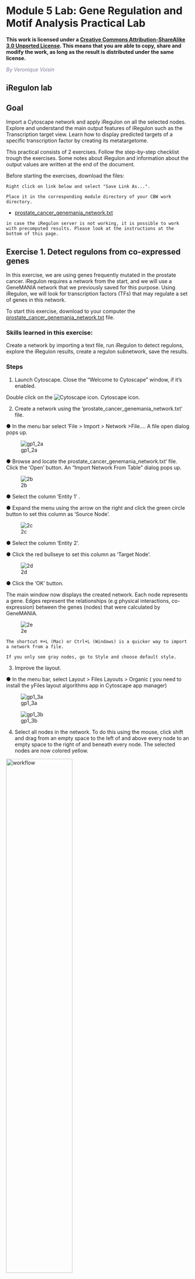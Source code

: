 # Module 5 Lab: Gene Regulation and Motif Analysis Practical Lab {#regulatory_network_lab}

**This work is licensed under a [Creative Commons Attribution-ShareAlike 3.0 Unported License](http://creativecommons.org/licenses/by-sa/3.0/deed.en_US). This means that you are able to copy, share and modify the work, as long as the result is distributed under the same license.**

*<font color="#827e9c">By Veronique Voisin </font>*

## iRegulon lab

## Goal

Import a Cytoscape network and apply iRegulon on all the selected nodes. Explore and understand the main output features of iRegulon such as the Transcription target view. Learn how to display predicted targets of a specific transcription factor by creating its metatargetome.

This practical consists of 2 exercises. Follow the step-by-step checklist trough the exercises. Some notes about iRegulon and information about the output values are written at the end of the document. 

Before starting the exercises, download the files:

```block
Right click on link below and select "Save Link As...".

Place it in the corresponding module directory of your CBW work directory.
```

*	[prostate_cancer_genemania_network.txt](./Module5/iregulon/data/prostate_cancer_genemania_network.txt)

```block
in case the iRegulon server is not working, it is possible to work with precomputed results. Please look at the instructions at the bottom of this page.
```

## Exercise 1. Detect regulons from co-expressed genes

In this exercise, we are using genes frequently mutated in the prostate cancer. iRegulon requires a network from the start, and we will use a GeneMANIA network that we previously saved for this purpose. Using iRegulon, we will look for transcription factors (TFs) that may regulate a set of genes in this network.  
 
To start this exercise, download to your computer the [prostate_cancer_genemania_network.txt](./Module5/iregulon/data/prostate_cancer_genemania_network.txt) file.

### Skills learned in this exercise: 

Create a network by importing a text file, run iRegulon to detect regulons, explore the iRegulon results, create a regulon subnetwork, save the results. 

### Steps


1)	Launch Cytoscape. Close the “Welcome to Cytoscape” window, if it’s enabled.	

Double click on the ![Cytoscape icon](./Module5/iregulon/images/cytoscape.png).  Cytoscape  icon.


2)	Create a network using the  ‘prostate_cancer_genemania_network.txt’ file.

●	In the menu bar select ‘File > Import > Network >File…. A file open dialog pops up.

![gp1_2a](./Module5/iregulon/images/gp1_2a.png)

●	Browse and locate the prostate_cancer_genemania_network.txt’ file.  Click the ‘Open’ button. An “Import Network From Table” dialog pops up.

![2b](./Module5/iregulon/images/2b.png) 

●	Select the column ‘Entity 1’ .

●	Expand the menu using the arrow on the right and click the green circle button to set this column as ‘Source Node’. 

![2c](./Module5/iregulon/images/2c.png) 

●	Select the column ‘Entity 2’. 


●	Click the red bullseye to set this column as ‘Target Node’.
 
![2d](./Module5/iregulon/images/2d.png) 

●	Click the ‘OK’ button.

The main window now displays the created network. Each node represents a gene. Edges represent the relationships (e.g physical interactions, co-expression)  between the genes (nodes) that were calculated by GeneMANIA.

![2e](./Module5/iregulon/images/2e.png) 

```block
The shortcut ⌘+L (Mac) or Ctrl+L (Windows) is a quicker way to import a network from a file.	
```

```block
If you only see gray nodes, go to Style and choose default style.
```



3)	Improve the layout.

●	In the menu bar, select Layout > Files Layouts > Organic ( you need to install the yFiles layout algorithms app in Cytoscape app manager)


![gp1_3a](./Module5/iregulon/images/gp1_3a.png) 




![gp1_3b](./Module5/iregulon/images/gp1_3b.png) 

4)	Select all nodes in the network. To do this using the mouse, click shift and drag from an empty space to the left of and above every node to an empty space to the right of and beneath every node. The selected nodes are now colored yellow.	


<img src="./Module5/iregulon/images/gp1_4.png" alt="workflow" width="60%" />



5)	In the menu bar, select Apps > iRegulon > Predict regulators and targets.A ‘Predict regulators and targets’ dialog pops up. 

●	Using the default parameters, click the ‘Submit’ button at the bottom of the page.A progress bar will pop up.

●	Wait until the running analysis is completed (usually less than 1 min). The progress bar will vanish, and a new right panel, “Results Panel” will be added to the main Cytoscape window.

●	Deselect all nodes by clicking on a blank space of the screen. The nodes are all cyan again.	

 
![5a](./Module5/iregulon/images/5a.png) 

![5b](./Module5/iregulon/images/5b.png)  



6)	Explore the results. 

●	Locate the ‘Results Panel’ on the right side of the window. 

●	Click on the ‘float window’ icon located at the upper right corner. 

```block
resize the ‘Result Panel’ window by expanding it horizontally and vertically, so you can see the results and the network simultaneously.
```

```block
mouse over column names to get a tooltip describing their meaning in more detail.
```	

![6](./Module5/iregulon/images/6.png)


7)	Explore the enrichment results in the Motifs tab from the Results Panel. It is a list of all DNA binding motifs that appear in more than one gene region from the prostate cancer gene list. They are ranked by the strongest Normalized Enrichment Score (NES). Some DNA binding motifs in the databases are related to a specific transcription factor, but others are not.

●	Check that ‘Motifs’ is the selected tab of the ‘Results Panel’.

●	Which is the first motif with an associated TF? (
```block
use the information displayed in the “TFs” column.
```

●	Click on the row for this motif to display the motif’s sequence logo and related information at the bottom part of Results Panel.

●	Click on the sequence logo to zoom in on it.

●	What are the potential target genes for this TF? 
```block
look at the ‘Target Name’ column. 
```

```block
some explanation about the results are located at the end of this document and in more detail in the iRegulon reference paper. 
``` 

![7](./Module5/iregulon/images/7.png) 




8)	Explore the enrichment results in the Tracks tab. It is a list of all ChIP-seq datasets (or “tracks”) sorted by strongest enrichment from genes inour network. 

●	Select the  ‘Tracks’ tab of the ‘Results Panel’.

●	Find a ‘ClusterCode’ assigned to more than one track. What is the name of the associated TF? 

●	What is the difference between the two tracks?

●	Compare and contrast the target genes for the two tracks.	


![8](./Module5/iregulon/images/8.png) 
 

Answer:

T4 is a track cluster associated with 2 tracks. The first track is ranked number 4 and the second track is ranked number 8. The transcription factor is TCF12. The 2 tracks are probably biological replicates (Rep1, Rep2) of a same Chip-seq experiment. They have only 1 target in common (DHRS2) but 4 targets (DHRS) are from the same protein family (shared protein domains). On the Transcription Factors view (see section below), all these target genes are combined under cluster T4 corresponding to TCF12. T7 is also associated with 2 tracks and correspond to SMC3.


9)	Explore the enrichment results in the Transcription Factors tabview. Each row is a TF that is a potential co-regulator of the genes in our network. Each row represents a cluster that combines related motifs or tracks or both.

●	Select the ‘Transcription Factors’ tab of the ‘Results Panels’. 

●	Click on ‘MTF1’ and explore the results. 	



![9](./Module5/iregulon/images/9.png)  

Answer: 
MTF1 is associated with the motif cluster M1. This cluster contains 6 related motifs and  11 potential target genes. 
One motif (homer-M00129) selected as example in the above screenshot is directly annotated to the TFs NRF1 and ZSCAN10 as indicated by green checked signs. 


10)	How did iRegulon perform? Is MTF1 (metal-transcription factor 1) known to be expressed or to play a role in prostate cancer?

```block
Open your web browser and search the web for [MTF1 “prostate cancer”].	
````

![10](./Module5/iregulon/images/10.png) 
 
This network MTF1 within genes and miRs  important for prostate cancer.
PMID:14568174
PMID:23157640



11)	Add MTF1 to the network.

●	Check that the Transcription Factors tab is selected. 

●	Click the MTF1 row to select it.

●	Click the ‘Add regulator’ icon ![Add icon](./Module5/iregulon/images/add.png) located at the upper left corner of the ‘Results Panel’.
This adds MTF1 to the network as a yellow node, with the edges linking to its 11 potential targets, all highlighted as purple nodes.	

11a)

![11a](./Module5/iregulon/images/11a.png)  

11b)
 

<img src="./Module5/iregulon/images/gp1_11b.png" alt="workflow" width="60%" />


12)	Create a subnetwork to better visualize the predicted targets.

●	Select the MTF1 node in the network by clicking on it. 

●	In the Cytoscape toolbar above the network, click the ‘First Neighbors of Selected Nodes’ icon ![gp1_neighbours.png](./Module5/iregulon/images/gp1_neighbours.png). MTF1 and its targets are now highlighted in yellow (which means they are selected).

●	Use the ‘New network from selection’ icon ![New icon](./Module5/iregulon/images/new.png) to create a subnetwork. 	

12a)
 


<img src="./Module5/iregulon/images/gp1_12a.png" alt="workflow" width="60%" />



12b)
 

![12b](./Module5/iregulon/images/12b.png) 
```block
If the node colors are not purple, go to Style and choose 'iRegulon Visual Style'.	
````

![gp1_12c](./Module5/iregulon/images/gp1_12c.png) 

13)	Add to the figure information on the types of interactions obtained from GeneMANIA and stored as additional information in the ‘prostate_cancer_genemania_network.txt’ file.

●	In the Control Panel at the left of the window, select the ‘Style’ tab. At the bottom of the panel, select the ‘Edge’ tab. 

●	Locate the ‘Stroke Color’ property and click the right triangle to expand the box.

●	Change the ‘Column’ field to ‘Network group’

●	Verify that the  ‘Mapping Type’ field is ‘Discrete Mapping’

●	For the first interaction type, choose a color by clicking on the ‘Edit color’ button   on the right side of the color field. Choose a color and click the ‘OK’ button. 

●	Repeat that step, choosing a different color for each interaction type.
The edges should now be colored by the types of interactions. 	


13a)
 

![gp1_13a](./Module5/iregulon/images/gp1_13a.png) 

13b)
 

![gp1_13b](./Module5/iregulon/images/gp1_13b.png) 

14)	Save current results  as an iRegulon (iRF) file.

●	In the ‘Results Panel’ toolbar, click the ‘Save current results  as an iRegulon (iRF) file’ button  ![Save icon](./Module5/iregulon/images/save1.png)..

●	Choose a name and click the ‘Save’ button.
```block
you can reuse these iRegulon results by loading this iRF file using the ‘Load saved results’ icon  ![Save2 icon](./Module5/iregulon/images/save2.png).. 
```

14a)
 

![14](./Module5/iregulon/images/14.png) 


15)	Save the Cytoscape session .

●	In the Cytoscape menu bar, select File > Save as.

●	Choose a name and click the ‘Save’ button.
```block
you can re-open this file later to examine the network further.
```

 

![15](./Module5/iregulon/images/15.png) 



## Exercise 2. Create a metatargetome using iRegulon and merge 2 networks in Cytoscape.

This exercise does not require additional files.

This exercise will teach you to use the metatargetome function of iRegulon. This function displays a list of potential targets for a specific TF. We will create the metatargetome of two TFs, that we found as potential coregulators of the prostate cancer genes (exercise 1): MTF1 and LARP4. We will then learn how to use Cytoscape to merge two networks and visualize nodes in common.


### Steps

1)	Launch Cytoscape.

If Cytoscape is already opened,  do File > New > Session. A ‘Current session will be lost. Do you want to continue?’ dialog opens. Click on ‘OK’. 	

Double click on the   Cytoscape  icon.

2)	Create the metatargetome for MTF1.

●	From the menu bar , select File > Apps > iRegulon> Query TF-target database.A ‘Query TF-target database for a factor’ window pops up.

●	In the ‘Transcription Factor’ field, select ‘MTF1’. 

●	Set Network > ‘Number nodes (approx.)’ to 100. 

●	Click the ‘Submit’ button.	

2a)

![2a2](./Module5/iregulon/images/2a2.png)  

2b)

![2b2](./Module5/iregulon/images/2b2.png)  

2c)

![2c2](./Module5/iregulon/images/2c2.png)  



3)	Create the metatargetome for LARP4. Follow same steps as above.

●	From the Cytoscape menu bar, select File > Apps>iRegulon> Query TF-target database.

●	A ‘Query TF-target database for a factor’ window pops up. In the ‘Transcription Factor field’, enter ‘LARP4’. 

●	Set Network > ‘Number nodes (approx.)’ to 100.

●	Click the ‘Submit’ button.	

3a)

![3a2](./Module5/iregulon/images/3a2.png)  

3b)

![3b2](./Module5/iregulon/images/3b2.png)  



4)	Merge the two networks to visualize their shared target genes.
From the Cytoscape menu bar, select Tools > Merge > Networks….An ‘Advanced Network Merge’ window pops up.

●	Check that the ‘Union’ option is selected. 

●	In the ‘Available Networks’ list, select ‘Metatargetome for LARP4’.

●	Hold down the shift key while selecting ‘Metatargetome for MTF1’ so both networks are selected.

●	Click the right arrow to move the networks to the ‘Networks to Merge’ list.

●	Click the ‘Merge’ button.
Cytoscape now displays the two networks in the same window, linked by the two genes they have in common.

4a)

![4a2](./Module5/iregulon/images/4a2.png)  

4b)

![4b2](./Module5/iregulon/images/4b2.png)  

4c)

![4c2](./Module5/iregulon/images/4c2.png)  


#### END  OF EXERCISE

### Use or precomputed iRegulon results:

Download these files on your computer:

```block
Right click on link below and select "Save Link As...".

Place it in the corresponding module directory of your CBW work directory.
```

*	[prostate_cancer_genemania_network.cys](./Module5/iregulon/data/prostate_cancer_genemania_network.cys)

*	[iregulon_results.irf](./Module5/iregulon/data/iregulon_results.irf)

1) launch Cytoscape

2) open the "prostate_cancer_genemania_network.cys" file

3) go to App > iRegulon > 'Load results from the iregulon_results.irf file'  


### Notes about iRegulon:

Website: <http://iregulon.aertslab.org/>
Tutorials: <http://iregulon.aertslab.org/tutorial.html#clusters> 
Paper: <http://journals.plos.org/ploscompbiol/article?id=10.1371/journal.pcbi.1003731> [PMID:25058159]

#### Motif oriented view:

Each line is a DNA binding motif  those sequence has been located in 20 kb regions centered around the TSS (transcription start site) of genes from the prostate cancer list (= genes in the network). The genes from the network which contained this DNA binding motif are called the target genes and displayed in the ‘Target Name’ column. Their ranks are also indicated. 

DNA binding motifs more usually represent a family of transcription factors (e.g.  helix loop helix TFs ) rather than being specific to one particular TF. In addition, related TFs (e.g GATA1, GATA2, GATA3) can bind to very similar DNA sequences.  iRegulon uses the motif2TF algorithm to associate a motif with a specific TF. The ‘#TF’ column indicates which motifs are significantly associated to a TF (# >= 1) or not (# = 0). Clicking on a motif line will display a panel indicating several related information. It will display all the TFs found significantly associated with the motif. 

How is the enrichment calculated? (NES AUC) motif detection and enrichment score in a set of input genes.
iRegulon uses precomputed results to calculate for each motif the AUC (Area Under the cumulative Recovery Curve)  and the NES (Normalized Enrichment Score).   iRegulon accesses this database of precomputed results using a server connection when a search is launched.

What are these precomputed results : 

iRegulon gathered known DNA binding motifs and their corresponding PWM (position weight matrix, see lecture) from different databases (eg TRANSFAC pro)  (9713 PWMs). They then ranked all genes in the genome  (22284 genes) for each motif from the most likely target of this motif to the least one (available for Human, Mouse and Drosophila). 

Calculating enrichment for our set of genes (our network) : 

Each ranked list (each motif) is then tested with our set of genes to see whether genes in our list are located more at the top of the ranked list (most likely targets of the motifs). From this ranked list and the overlap with our gene list, the AUC (Area Under the cumulative Recovery Curve) is calculated for each motif. The AUC is going to be larger if we have more genes at the top of our list. The higher the AUC values and the higher the tested motif is likely to co-regulate our genes (or some of them). The NES is derived from the AUC. The optimal subset of highly ranked lists are set as the potential target genes and displayed in the ‘target name’ column.

How are several motifs being similarly grouped  under a same cluster code?

To find TF associated with motifs, iRegulon uses the motif2TF algorithm. During this computation of motif2TF, motifs sharing similarities are grouped together and form a cluster. Within this cluster, some motifs are already known to correspond to a specific TF (direct annotation). This information is used to associate a motif with one or more related TFs. The ‘ClusterCode’ column indicates the cluster assigned to each motif.


Tracks oriented view:

Each line is an ENCODE Chip_Seq track. Chip_seq are sequencing of fragments bound to a specific TF after immunoprecipitation of the TF and the DNA fragments. Each track is then specific to a transcription factor (the #TFs columns is always equal to 1). Clusters contain more than one track only if these tracks were generated using the same TF. All the values (NES, AUC,... are the same for the motif, track of transcription factor oriented views. 

Transcription Factors oriented view:

Each line is a cluster of motifs and or tracks and as the next column (TF) the best representative TF of this cluster determined by the motif2TF algorithm. All the values (NES, AUC,... are the same for the motif, track of transcription factor oriented views. 

Metatargetome:

iRegulon uses the pre-computed results not only for finding regulons but also for displaying the potential gene targets for any TF of interest available in the iRegulon database. Users can define the number of top potential targets they want to display. The result is visualized as a network using a circular layout with the TF of interest in the center of the network.  

### Notes about Cytoscape:

Link to tutorials showing how to format data to create a Cytoscape network starting from a simple gene list:
<http://wiki.cytoscape.org/Cytoscape_User_Manual/Network_Formats>

Note about organic layout:

“The organic layout style is based on the force-directed layout paradigm. When calculating a layout, the nodes are considered to be physical objects with mutually repulsive forces, like, e.g., protons or electrons. The connections between nodes also follow the physical analogy and are considered to be springs attached to the pair of nodes. … The layout algorithm simulates these physical forces and rearranges the positions of the nodes in such a way that the sum of the forces emitted by the nodes and the edges reaches a (local) minimum.

Resulting layouts often expose the inherent symmetric and clustered structure of a graph, they show a well-balanced distribution of nodes and have few edge crossings.” http://docs.yworks.com/yfiles/doc/developers-guide/smart_organic_layouter.html . 


############################################################

## Exercise 3. Use Enrichr with the prostate gene list.

Before starting the exercise, download the files:

*	[prostate_genelist.csv](./Module5/iregulon/data/prostate_genelist.csv)
*	[TRRUST_Transcription_Factors_2019_table.txt](./Module5/iregulon/data/TRRUST_Transcription_Factors_2019_table.txt)
*	[TTRUST_rank.xlsx](./Module5/iregulon/data/TTRUST_rank.xlsx)

### Goal

 * Use Enrichr on the prostate gene list and explore which transcription factors were predicted to be regulator on the same gene list used for the iRegulon lab.

 * After exploring the Enrichr results, we are going to export it into Cytoscape/EnrichmentMap. This is another opportunity to learn how to create a network and modify its style.

### Steps

1)	Launch Enrichr on a web browser using this address: https://amp.pharm.mssm.edu/Enrichr/

2) In the input data window, copy and paste the genes from the [prostate gene list](./Module5/iregulon/data/prostate_genelist.csv) 

![enrichr1.png](./Module5/iregulon/images/enrichr1.png) 

3) Click on the 'Submit' button

4) The results are now displayed. Check that the 'Transcription' tab is the one selected.
![enrichr2.png](./Module5/iregulon/images/enrichr2.png) 

●	Explore the results from the different gene-set libraries on your own (CHEA 2016, TRANSFAC and JASPAR PWMs, etc...) . 

5) Then, click on the gene-set library called "TRRUST Transcription Factors 2019"

● TRRUST (https://www.grnpedia.org/trrust/) is a manually curated database of human and mouse transcriptional regulatory networks. Each gene-set contained some target genes for a particular transcription factor. It contains mouse and human data. They have been derived from pubmed articles which describe small-scale experimental studies of transcriptional regulations.
● We are going to explore the result in this library as some gene-sets are significantly enriched at FDR < 0.05.

![enrichr3.png](./Module5/iregulon/images/enrichr3.png) 

● The observation of the bar graph indicates that the transcription factor NR5A1 is the most significant result.

6) Click on the 'Table' to display the results as a table.

![enrichr4.png](./Module5/iregulon/images/enrichr4.png) 

● Remember from the presentation that the Adjusted p-value represents the FDR. As the FDR is less than 0.05, all these gene-sets are significantly enriched in our gene list. 

7) Click on the 'Export entries to table'. Open the file that was downloaded on your computer in excel.

![enrichr5.png](./Module5/iregulon/images/enrichr5.png) 

● This table contains all the gene-sets significantly enriched or not.
● The 'Term' column contains the name of the transcription factors and the last column 'Genes' contains the list of genes that are the targets of these transcription factors. All these genes are the ones present in the prostate gene list. The overlap 8/22 means that 22 genes are the known target of NR5A1 and 8 are present in the prostate gene list.
● We are going to use this table to create an enrichment map in Cytoscape. 

7) Open Cytoscape.

8) Click in the menu bar on 'Apps' and 'EnrichmentMap'. A 'Create Enrichment Map' dialog box opens. 

9) Drag and drop the  [TRRUST_Transcription_Factors_2019_table.txt](./Module5/iregulon/data/TRRUST_Transcription_Factors_2019_table.txt) in the 'Data Sets' window. 
● On the right, check that the "Analysis Type" is set to "Generic/gProfiler/Enrichr". 
● Set the 'FDR q-value cutoff' at 0.05.

![enrichr6.png](./Module5/iregulon/images/enrichr6.png) 

10) Click on the 'Build' button.

11) An enrichment map is now created.

 <img src="./Module5/iregulon/images/enrichr7.png" alt="workflow" width="60%" />
 
● The nodes are the transcription factor gene-sets. You can click on a node to see the genes that are the targets of these transcription factors. Transcription factors are connected by edges if they have target genes in common. 

12) Modify the visual style

● In the EnrichmentMap tab on the right, locate 'Style' and set "Chart Data" to '--None--'.
![enrichr8.png](./Module5/iregulon/images/enrichr8.png) 

13) Import a file

● Our goal is to adjust node size and node color relatively to the gene-set enrichment results. To make it easier, a file has been created for you that ranks the gene-sets from 1 to 98 in the order of the adjusted p values. We will import this file in Cytoscape as a node table. 

● To import the file, locate 'File' in the Cytoscape menu bar and then 'Import' > 'Table from File'.

![enrichr9.png](./Module5/iregulon/images/enrichr9.png) 

● Browse your computer to find the file [TTRUST_rank.xlsx](./Module5/iregulon/data/TTRUST_rank.xlsx) that you have downloaded at the beginning of part 3 and click 'Open'.

● An 'Import Columns From Table' dialog box opens. Click on 'OK'.

![enrichr11.png](./Module5/iregulon/images/enrichr11.png)

14) Play with the visual style

● Locate the Cytoscape 'Style' tab 

![enrichr10.png](./Module5/iregulon/images/enrichr10.png)

● Locate the 'Cytoscape 'Style' tab 'Fill Color' property and expand the tab using the arrow on the right

● Remove the current mapping using the trash can icon.

![enrichr12.png](./Module5/iregulon/images/enrichr12.png)


● In 'Column', choose "myrank" and in 'Mapping Type', choose 'Continuous Mapping'.

![enrichr13.png](./Module5/iregulon/images/enrichr13.png)


● Locate the 'Size' property and expand the tab using the arrow on the right

● Remove the current mapping using the trash can icon.

![enrichr14.png](./Module5/iregulon/images/enrichr14.png)

● In 'Column', choose "myrank" and in 'Mapping Type', choose 'Continuous Mapping'.

● Set high node size values for low rank and low node size for high rank

![enrichr15.png](./Module5/iregulon/images/enrichr15.png)

● The enrichment map shows now in yellow and large nodes the transcription factors that were the most significantly enriched (based on the adjusted p value ranking). It also shows the links to the other gene-sets. 

![enrichr16.png](./Module5/iregulon/images/enrichr16.png)
●  NR5A1 (the most significant gene-set) is indeed known to be associated with prostate cancer. The prostate is a hormone-dependent organ. NR5A1 is a steroid nuclear receptor and has now been reported to be expressed in aggressive forms of prostate cancer (https://academic.oup.com/endo/article/155/2/358/2423115). 


### end of practical lab




